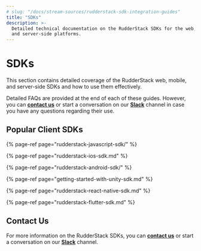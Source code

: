 ```yaml
---
# slug: "/docs/stream-sources/rudderstack-sdk-integration-guides"
title: "SDKs"
description: >-
  Detailed technical documentation on the RudderStack SDKs for the web, mobile,
  and server-side platforms.
---
```


# SDKs

This section contains detailed coverage of the RudderStack web, mobile, and server-side SDKs and how to use them effectively.

Detailed FAQs are provided at the end of each of these guides. However, you can [**contact us**](mailto:%20docs@rudderstack.com) or start a conversation on our [**Slack**](https://rudderstack.com/join-rudderstack-slack-community) channel in case you have any questions regarding their use.

## Popular Client SDKs

{% page-ref page="rudderstack-javascript-sdk/" %}

{% page-ref page="rudderstack-ios-sdk.md" %}

{% page-ref page="rudderstack-android-sdk/" %}

{% page-ref page="getting-started-with-unity-sdk.md" %}

{% page-ref page="rudderstack-react-native-sdk.md" %}

{% page-ref page="rudderstack-flutter-sdk.md" %}

## Contact Us

For more information on the RudderStack SDKs, you can [**contact us**](mailto:%20contact@rudderstack.com) or start a conversation on our [**Slack**](https://rudderstack.com/join-rudderstack-slack-community) channel.
